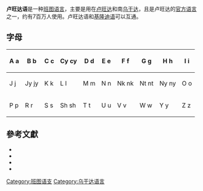 {{Infobox language
|name=盧安達語
|nativename=Ikinyarwanda
|pronunciation={{IPA-rw|i.ci.ɲɑ.ɾɡwɑː.ndɑ|}}
|ethnicity=[[胡圖族|胡圖族]]，[[圖西族|圖西族]]<!--according to Bahuchet, the Twa speaks dialects of Rundi and Kiga-->
|region={{flag|Rwanda}}<br />{{flag|Uganda}}<br />{{flag|Democratic Republic of the Congo|name=剛果民主共和國}}
|speakers=1200萬人{{cn|date=November 2011}}<br />750萬人(1998年)
|date=1998
|ref=<ref>{{ethnologue|kin}}</ref>
|familycolor=Niger-Congo
|fam2=[[大西洋-刚果语族|大西洋-刚果语族]]
|fam3=[[Benue–Congo_languages|Benue–Congo]]
|fam4=[[Bantoid_languages|Bantoid]]
|fam5=[[班圖語支|班圖語支]]
|fam6=[[Northeast_Bantu|Northeast Bantu]]
|fam7=[[Great_Lakes_Bantu|Great Lakes Bantu]]
|fam8=[[Ruanda-Rundi|Ruanda-Rundi]]
|nation={{flag|Rwanda}}
|iso1=rw|iso2=kin|iso3=kin
|notice=IPA}}
'''卢旺达语'''是一种[[班图语支|班图语言]]，主要是用在[[卢旺达|卢旺达]]和南[[乌干达|乌干达]]，且是卢旺达的[[官方语言|官方语言]]之一，约有7百万人使用。卢旺达语和[[基隆迪语|基隆迪语]]可以互通。
== 字母 ==
{| class="wikitable"
! A a || B b || C c || Cy cy || D d || E e || F f || G g || H h || I i
|-
! J j || Jy jy || K k || L l || M m || N n || Nk nk || Nt nt || Ny ny || O o
|-
! P p || R r || S s || Sh sh || T t || U u || V v || W w || Y y || Z z
|}

== 參考文獻 ==
{{InterWiki|code=rw}}
<references/>
* {{cite book |author=Gordon, Raymond G., Jr. (ed.) |year=2005 |title=Ethnologue: Languages of the World |edition=15th ed. |location=Dallas |publisher=SIL |url=http://www.ethnologue.com/ |access-date=2009-09-14 |archive-date=2011-10-13 |archive-url=https://web.archive.org/web/20111013215305/http://www.ethnologue.com/show_lang_family.asp?code=haw |dead-url=no }}
* {{cite book |author=Jouannet, Francis (ed.) |year=1983 |title={{lang|fr|Le Kinyarwanda, langue bantu du Rwanda}} |language=fr |location=Paris |publisher=SELAF}}
* {{cite book |author=Jouannet, Francis (ed.) |year=1983 |title={{lang|fr|Le Kinyarwanda, langue bantu du Rwanda}} |language=fr |location=Paris |publisher=SELAF}}
* {{cite book |author=Kimenyi, Alexandre |year=1980 |title=A Relational Grammar of Kinyarwanda |publisher=University of California Press}}
{{Authority control}}
[[Category:班图语支|Category:班图语支]]
[[Category:乌干达语言|Category:乌干达语言]]